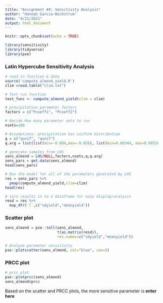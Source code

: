 ```yaml
---
title: "Assignment #4: Sensitivity Analysis"
author: "Hannah Garcia-Wickstrum"
date: "4/21/2021"
output: html_document
---
```


```r
knitr::opts_chunk$set(echo = TRUE)

library(sensitivity)
library(tidyverse)
library(pse)
```

### Latin Hypercube Sensitivity Analysis 
```r
# read in function & data
source('compute_almond_yield.R')
clim =read.table("clim.txt")

# Test run function
test_func <- compute_almond_yield(clim = clim)

# precipitation parameter factors
factors = c("Pcoeff1", "Pcoeff2")

# Decide How many parameter sets to run
nsets=100

# Assumptions: precipitation has uniform distribution
q = c("qunif", "qunif")
q.arg = list(list(min=-0.084,max=-0.056), list(min=0.00344, max=0.00516))

# generate samples from LHS
sens_almond = LHS(NULL,factors,nsets,q,q.arg)
sens_pars = get.data(sens_almond)
head(sens_pars)

# Run the model for all of the parameters generated by LHS
res = sens_pars %>% 
  pmap(compute_almond_yield,clim=clim)
head(res)

# turn results in to a dataframe for easy display/analysis
resd = res %>% 
  map_dfr(`[`,c("sdyield","meanyield"))

```

### Scatter plot
```r
sens_almond = pse::tell(sens_almond, 
                        t(as.matrix(resd)), 
                        res.names=c("sdyield","meanyield"))

# Analyze parameter sensitivity
pse::plotscatter(sens_almond, col="blue", cex=5)
```

### PRCC plot
```r
# prcc plot
pse::plotprcc(sens_almond)
sens_almond$prcc
```

Based on the scatter and PRCC plots, the more sensitive parameter is **enter here**

